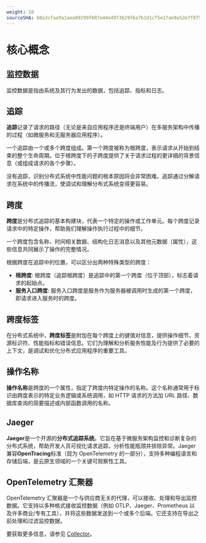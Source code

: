```yaml
---
weight: 10
sourceSHA: 60a3cfae9a1aea89299f607e44e4973629f6a7b1d1cf5e17ae9a52e7f87591f8
---
```


# 核心概念

## 监控数据

监控数据是指由系统及其行为发出的数据，包括追踪、指标和日志。

## 追踪

**追踪**记录了请求的路径（无论是来自应用程序还是终端用户）在多服务架构中传播的过程（如微服务和无服务器应用程序）。

一个追踪由一个或多个跨度组成。第一个跨度被称为根跨度，表示请求从开始到结束的整个生命周期。位于根跨度下的子跨度提供了关于请求过程的更详细的背景信息（或组成请求的各个步骤）。

没有追踪，识别分布式系统中性能问题的根本原因将会非常困难。追踪通过分解请求在系统中的传播流，使调试和理解分布式系统变得更容易。

## 跨度

**跨度**是分布式追踪的基本构建块，代表一个特定的操作或工作单元。每个跨度记录请求中的特定操作，帮助我们理解操作执行过程中的细节。

一个跨度包含名称、时间相关数据、结构化日志消息以及其他元数据（属性），这些信息共同展示了操作的完整情况。

根据跨度在追踪中的位置，可以区分出两种特殊类型的跨度：

- **根跨度**: 根跨度（追踪根跨度）是追踪中的第一个跨度（位于顶部），标志着请求的起始点。
- **服务入口跨度**: 服务入口跨度是服务作为服务器被调用时生成的第一个跨度，即请求进入服务时的跨度。

## 跨度标签

在分布式系统中，**跨度标签**是附加在每个跨度上的键值对信息，提供操作细节、资源标识符、性能指标和错误信息。它们为理解和分析服务性能及行为提供了必要的上下文，是调试和优化分布式应用程序的重要工具。

## 操作名称

**操作名称**是跨度的一个属性，指定了跨度内特定操作的名称。这个名称通常用于标识由跨度表示的特定业务逻辑或系统调用，如 HTTP 请求的方法加 URL 路径、数据库查询的简要描述或内部函数调用的名称。

## Jaeger

**Jaeger**是一个开源的**分布式追踪系统**。它旨在基于微服务架构监控和诊断复杂的分布式系统，帮助开发人员可视化请求追踪，分析性能瓶颈并排除异常。Jaeger 兼容**OpenTracing**标准（现为 OpenTelemetry 的一部分），支持多种编程语言和存储后端，是云原生领域的一个关键可观察性工具。

## OpenTelemetry 汇聚器

OpenTelemetry 汇聚器是一个与供应商无关的代理，可以接收、处理和导出监控数据。它支持以多种格式接收监控数据（例如 OTLP、Jaeger、Prometheus 以及许多商业/专有工具），并将这些数据发送到一个或多个后端。它还支持在导出之前处理和过滤监控数据。

要获取更多信息，请参见 [Collector](https://opentelemetry.io/docs/collector/)。
